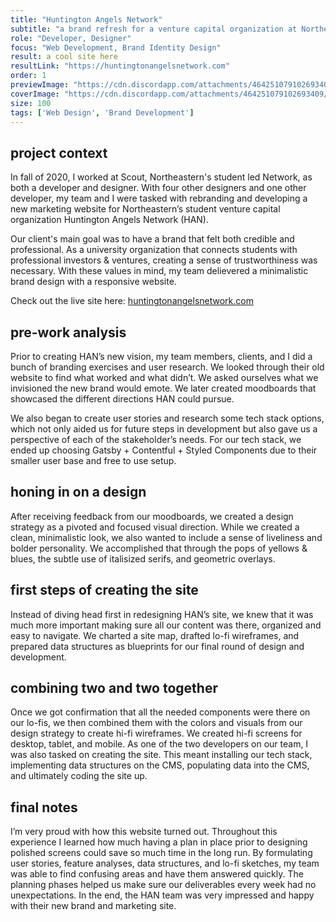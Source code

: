 ```yaml
---
title: "Huntington Angels Network"
subtitle: "a brand refresh for a venture capital organization at Northeastern University"
role: "Developer, Designer"
focus: "Web Development, Brand Identity Design"
result: a cool site here
resultLink: "https://huntingtonangelsnetwork.com"
order: 1
previewImage: "https://cdn.discordapp.com/attachments/464251079102693409/943777263315480576/Frame_462.png"
coverImage: "https://cdn.discordapp.com/attachments/464251079102693409/943777682724880384/HAN_project_banner.png"
size: 100
tags: ['Web Design', 'Brand Development']
---
```





## project context
In fall of 2020, I worked at Scout, Northeastern's student led Network, as both a developer and designer. With four other designers and one other developer, my team and I were tasked with rebranding and developing a new marketing website for Northeastern’s student venture capital organization Huntington Angels Network (HAN).

Our client's main goal was to have a brand that felt both credible and professional. As a university organization that connects students with professional investors & ventures, creating a sense of trustworthiness was necessary. With these values in mind, my team delievered a minimalistic brand design with a responsive website. 

Check out the live site here: [huntingtonangelsnetwork.com](https://huntingtonangelsnetwork.com)


## pre-work analysis
Prior to creating HAN’s new vision, my team members, clients, and I did a bunch of branding exercises and user research. We looked through their old website to find what worked and what didn’t. We asked ourselves what we invisioned the new brand would emote. We later created moodboards that showcased the different directions HAN could pursue.

<Bepis src={preworkUrl}/>


We also began to create user stories and research some tech stack options, which not only aided us for future steps in development but also gave us a perspective of each of the stakeholder’s needs. For our tech stack, we ended up choosing Gatsby + Contentful + Styled Components due to their smaller user base and free to use setup.

## honing in on a design
After receiving feedback from our moodboards, we created a design strategy as a pivoted and focused visual direction. While we created a clean, minimalistic look, we also wanted to include a sense of liveliness and bolder personality. We accomplished that through the pops of yellows & blues, the subtle use of italisized serifs, and geometric overlays.
<Bepis src={moodboardUrl}/>


## first steps of creating the site
Instead of diving head first in redesigning HAN’s site, we knew that it was much more important making sure all our content was there, organized and easy to navigate. We charted a site map, drafted lo-fi wireframes, and prepared data structures as blueprints for our final round of design and development.
<Bepis src={wireframeUrl}/>


## combining two and two together
Once we got confirmation that all the needed components were there on our lo-fis, we then combined them with the colors and visuals from our design strategy to create hi-fi wireframes. We created hi-fi screens for desktop, tablet, and mobile.
As one of the two developers on our team, I was also tasked on creating the site. This meant installing our tech stack, implementing data structures on the CMS, populating data into the CMS, and ultimately coding the site up.
<Bepis src={finalUrl}/>


## final notes
I’m very proud with how this website turned out. Throughout this experience I learned how much having a plan in place prior to designing polished screens could save so much time in the long run. By formulating user stories, feature analyses, data structures, and lo-fi sketches, my team was able to find confusing areas and have them answered quickly. The planning phases helped us make sure our deliverables every week had no unexpectations. In the end, the HAN team was very impressed and happy with their new brand and marketing site.
